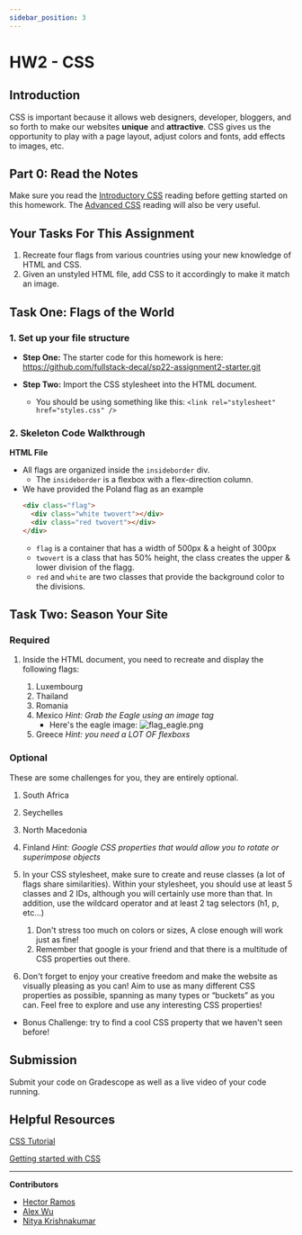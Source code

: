 ```yaml
---
sidebar_position: 3
---
```


# HW2 - CSS

## Introduction

CSS is important because it allows web designers, developer, bloggers, and so
forth to make our websites **unique** and **attractive**. CSS gives us the
opportunity to play with a page layout, adjust colors and fonts, add effects to
images, etc.

## Part 0: Read the Notes

Make sure you read the [Introductory CSS](/docs/Lessons/Lesson3) reading before
getting started on this homework. The [Advanced CSS](/docs/Lessons/Lesson4)
reading will also be very useful.

## Your Tasks For This Assignment

1. Recreate four flags from various countries using your new knowledge of HTML
   and CSS.
2. Given an unstyled HTML file, add CSS to it accordingly to make it match an
   image.

## Task One: Flags of the World

### 1. Set up your file structure

- **Step One:** The starter code for this homework is here: https://github.com/fullstack-decal/sp22-assignment2-starter.git

- **Step Two:** Import the CSS stylesheet into the HTML document.
  - You should be using something like this:
    `<link rel="stylesheet" href="styles.css" />`

### 2. Skeleton Code Walkthrough

**HTML File**

- All flags are organized inside the `insideborder` div.
  - The `insideborder` is a flexbox with a flex-direction column.
- We have provided the Poland flag as an example
  ```html
  <div class="flag">
    <div class="white twovert"></div>
    <div class="red twovert"></div>
  </div>
  ```
  - `flag` is a container that has a width of 500px & a height of 300px
  - `twovert` is a class that has 50% height, the class creates the upper &
    lower division of the flagg.
  - `red` and `white` are two classes that provide the background color to the
    divisions.

## Task Two: Season Your Site

### Required

1. Inside the HTML document, you need to recreate and display the following
   flags:

   1. Luxembourg
   2. Thailand
   3. Romania
   4. Mexico _Hint: Grab the Eagle using an image tag_
      - Here's the eagle image:
        ![flag_eagle.png](../assets/Assignment2/Assignment2-1.png)
   5. Greece _Hint: you need a LOT OF flexboxs_

### Optional

These are some challenges for you, they are entirely optional.

1.  South Africa
2.  Seychelles
3.  North Macedonia
4.  Finland _Hint: Google CSS properties that would allow you to rotate or
    superimpose objects_

5.  In your CSS stylesheet, make sure to create and reuse classes (a lot of
    flags share similarities). Within your stylesheet, you should use at least 5
    classes and 2 IDs, although you will certainly use more than that. In
    addition, use the wildcard operator and at least 2 tag selectors (h1, p,
    etc…)
    1.  Don't stress too much on colors or sizes, A close enough will work just
        as fine!
    2.  Remember that google is your friend and that there is a multitude of CSS
        properties out there.
6.  Don't forget to enjoy your creative freedom and make the website as visually
    pleasing as you can! Aim to use as many different CSS properties as
    possible, spanning as many types or “buckets” as you can. Feel free to
    explore and use any interesting CSS properties!

- Bonus Challenge: try to find a cool CSS property that we haven't seen before!

## Submission

Submit your code on Gradescope as well as a live video of your code running.

## Helpful Resources

[CSS Tutorial](https://www.w3schools.com/css/)

[Getting started with CSS](https://developer.mozilla.org/en-US/docs/Learn/CSS/First_steps/Getting_started)

---

**Contributors**

- [Hector Ramos](https://www.linkedin.com/in/hector-ramos-/)
- [Alex Wu](https://www.linkedin.com/in/jialin-wu-658929185/)
- [Nitya Krishnakumar](https://www.linkedin.com/in/nitya-krish/)
